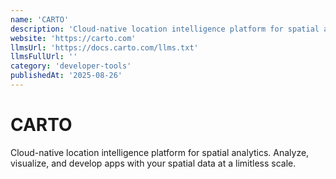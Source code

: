 ```yaml
---
name: 'CARTO'
description: 'Cloud-native location intelligence platform for spatial analytics. Analyze, visualize, and develop apps with your spatial data at a limitless scale.'
website: 'https://carto.com'
llmsUrl: 'https://docs.carto.com/llms.txt'
llmsFullUrl: ''
category: 'developer-tools'
publishedAt: '2025-08-26'
---
```


# CARTO

Cloud-native location intelligence platform for spatial analytics. Analyze, visualize, and develop apps with your spatial data at a limitless scale.
